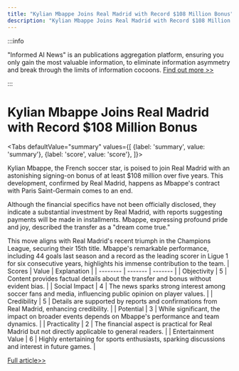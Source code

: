 ```yaml
---
title: "Kylian Mbappe Joins Real Madrid with Record $108 Million Bonus"
description: "Kylian Mbappe Joins Real Madrid with Record $108 Million Bonus"
---
```



:::info

"Informed AI News" is an publications aggregation platform, ensuring you only gain the most valuable information, to eliminate information asymmetry and break through the limits of information cocoons.  [Find out more >>](/)

:::

# Kylian Mbappe Joins Real Madrid with Record $108 Million Bonus


<Tabs
	defaultValue="summary"
	values={[
	{label: 'summary', value: 'summary'},
	{label: 'score', value: 'score'},
]}>
<TabItem value="summary">


Kylian Mbappe, the French soccer star, is poised to join Real Madrid with an astonishing signing-on bonus of at least $108 million over five years. This development, confirmed by Real Madrid, happens as Mbappe's contract with Paris Saint-Germain comes to an end.

Although the financial specifics have not been officially disclosed, they indicate a substantial investment by Real Madrid, with reports suggesting payments will be made in installments. Mbappe, expressing profound pride and joy, described the transfer as a "dream come true."

This move aligns with Real Madrid's recent triumph in the Champions League, securing their 15th title. Mbappe's remarkable performance, including 44 goals last season and a record as the leading scorer in Ligue 1 for six consecutive years, highlights his immense contribution to the team.
</TabItem>
<TabItem value="score">
	| Scores     | Value   | Explanation |
	| -------- | ------- | ------- |
	| Objectivity  | 5    | Content provides factual details about the transfer and bonus without evident bias.    |
	| Social Impact | 4     | The news sparks strong interest among soccer fans and media, influencing public opinion on player values.    |
	| Credibility    | 5    | Details are supported by reports and confirmations from Real Madrid, enhancing credibility.    |
	| Potential    | 3    | While significant, the impact on broader events depends on Mbappe's performance and team dynamics.    |
	| Practicality    | 2    | The financial aspect is practical for Real Madrid but not directly applicable to general readers.    |
	| Entertainment Value    | 6    | Highly entertaining for sports enthusiasts, sparking discussions and interest in future games.    |
</TabItem>
</Tabs>

[Full article>>](https://www.cnbc.com/2024/06/04/real-madrid-mbappe-reportedly-set-to-receive-108-million-bonus.html)
